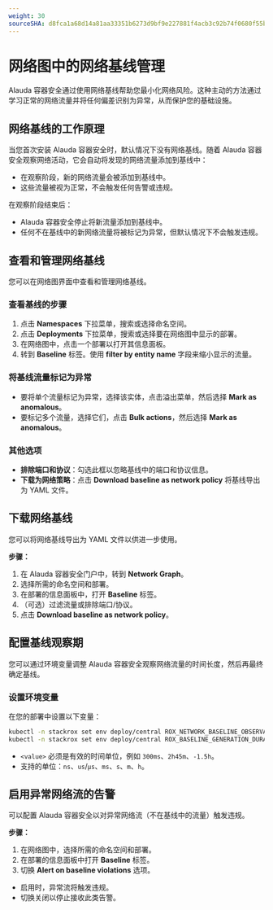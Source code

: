 ```yaml
---
weight: 30
sourceSHA: d8fca1a68d14a81aa33351b6273d9bf9e227881f4acb3c92b74f0680f55b4f6c
---
```


# 网络图中的网络基线管理

Alauda 容器安全通过使用网络基线帮助您最小化网络风险。这种主动的方法通过学习正常的网络流量并将任何偏差识别为异常，从而保护您的基础设施。

## 网络基线的工作原理

当您首次安装 Alauda 容器安全时，默认情况下没有网络基线。随着 Alauda 容器安全观察网络活动，它会自动将发现的网络流量添加到基线中：

- 在观察阶段，新的网络流量会被添加到基线中。
- 这些流量被视为正常，不会触发任何告警或违规。

在观察阶段结束后：

- Alauda 容器安全停止将新流量添加到基线中。
- 任何不在基线中的新网络流量将被标记为异常，但默认情况下不会触发违规。

## 查看和管理网络基线

您可以在网络图界面中查看和管理网络基线。

### 查看基线的步骤

1. 点击 **Namespaces** 下拉菜单，搜索或选择命名空间。
2. 点击 **Deployments** 下拉菜单，搜索或选择要在网络图中显示的部署。
3. 在网络图中，点击一个部署以打开其信息面板。
4. 转到 **Baseline** 标签。使用 **filter by entity name** 字段来缩小显示的流量。

### 将基线流量标记为异常

- 要将单个流量标记为异常，选择该实体，点击溢出菜单，然后选择 **Mark as anomalous**。
- 要标记多个流量，选择它们，点击 **Bulk actions**，然后选择 **Mark as anomalous**。

### 其他选项

- **排除端口和协议**：勾选此框以忽略基线中的端口和协议信息。
- **下载为网络策略**：点击 **Download baseline as network policy** 将基线导出为 YAML 文件。

## 下载网络基线

您可以将网络基线导出为 YAML 文件以供进一步使用。

**步骤：**

1. 在 Alauda 容器安全门户中，转到 **Network Graph**。
2. 选择所需的命名空间和部署。
3. 在部署的信息面板中，打开 **Baseline** 标签。
4. （可选）过滤流量或排除端口/协议。
5. 点击 **Download baseline as network policy**。

## 配置基线观察期

您可以通过环境变量调整 Alauda 容器安全观察网络流量的时间长度，然后再最终确定基线。

### 设置环境变量

在您的部署中设置以下变量：

```bash
kubectl -n stackrox set env deploy/central ROX_NETWORK_BASELINE_OBSERVATION_PERIOD=<value>
kubectl -n stackrox set env deploy/central ROX_BASELINE_GENERATION_DURATION=<value>
```

- `<value>` 必须是有效的时间单位，例如 `300ms`、`2h45m`、`-1.5h`。
- 支持的单位：`ns`、`us`/`µs`、`ms`、`s`、`m`、`h`。

## 启用异常网络流的告警

可以配置 Alauda 容器安全以对异常网络流（不在基线中的流量）触发违规。

**步骤：**

1. 在网络图中，选择所需的命名空间和部署。
2. 在部署的信息面板中打开 **Baseline** 标签。
3. 切换 **Alert on baseline violations** 选项。

- 启用时，异常流将触发违规。
- 切换关闭以停止接收此类告警。
